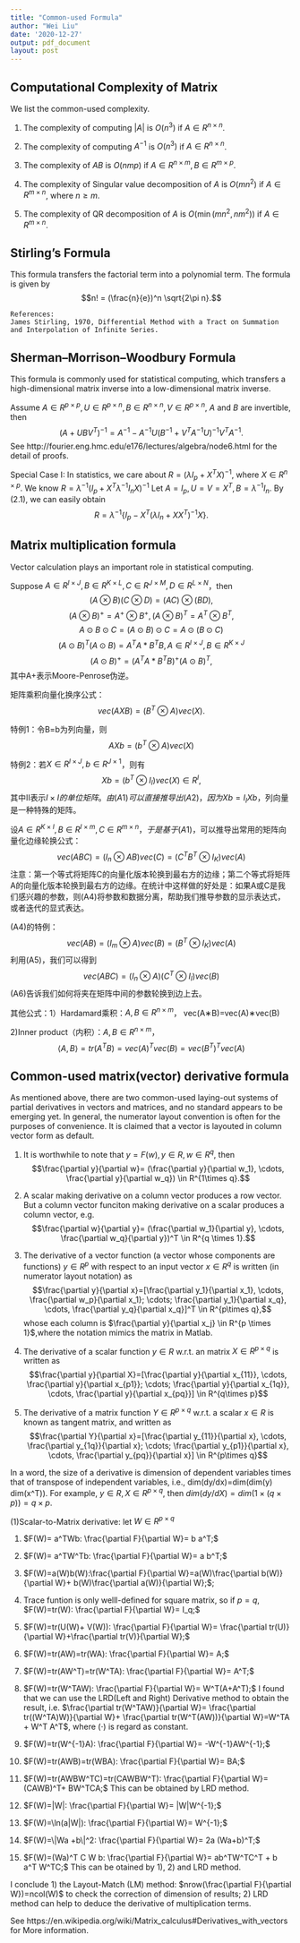 ```yaml
---
title: "Common-used Formula"
author: "Wei Liu"
date: '2020-12-27'
output: pdf_document
layout: post
---
```


## Computational Complexity of Matrix
We list the common-used complexity.

1) The complexity of computing $|A|$ is $O(n^3)$ if $A \in R^{n\times n}$.

2) The complexity of computing $A^{-1}$ is $O(n^3)$ if $A \in R^{n\times n}$.

3) The complexity of $AB$ is $O(nmp)$ if $A \in R^{n\times m}, B \in R^{m \times p}$.

4) The complexity of Singular value decomposition of $A$ is $O(mn^2)$ if $A \in R^{m\times n}$, where $n\geq m$.

5) The complexity of QR decomposition of  $A$ is $O(\min(mn^2,nm^2))$ if $A \in R^{m\times n}$.

## Stirling's Formula
This formula transfers the factorial term into a polynomial term.
The formula is given by
$$n! = (\frac{n}{e})^n \sqrt{2\pi n}.$$
```Rmd
References:
James Stirling, 1970, Differential Method with a Tract on Summation and Interpolation of Infinite Series.
```

## Sherman–Morrison–Woodbury Formula
This formula is commonly used for statistical computing, which transfers a high-dimensional matrix inverse into a low-dimensional matrix inverse.

Assume $A \in R^{p \times p}, U \in R^{p\times n}, B \in R^{n \times n}, V \in R^{p \times n}$, $A$ and $B$ are invertible, then
$$(A + UBV^T)^{-1}=A^{-1} - A^{-1} U(B^{-1} + V^T A^{-1} U)^{-1} V^T A^{-1}.  \tag{2.1}$$
See http://fourier.eng.hmc.edu/e176/lectures/algebra/node6.html for the detail of proofs.

Special Case I: In statistics, we care about $R=(\lambda I_p + X^T X)^{-1}$, where $X \in R^{n \times p}$. We know $R = \lambda^{-1} (I_p + X^T \lambda^{-1} I_n X)^{-1}$
Let $A=I_p, U=V=X^T, B =\lambda^{-1} I_n$. By $(2.1)$, we can easily obtain 
$$R = \lambda^{-1} \{I_p - X^T(\lambda I_n + X X^T)^{-1} X\}.$$

## Matrix multiplication formula
Vector calculation plays an important role in statistical computing.

Suppose $A \in R^{I \times J}, B \in R^{K \times L}, C \in R^{J \times M}, D \in R^{L \times N}$，then
$$(A \otimes B) (C \otimes D)=(AC) \otimes (BD), $$
  $$(A \otimes B)^+= A^+ \otimes B ^+, (A \otimes B)^T= A^T \otimes B ^T,$$
  $$A \odot B \odot C = (A \odot B) \odot C = A \odot (B \odot C)$$
  $$(A \odot B)^T (A \odot B) = A^TA * B^TB,A \in R^{I \times J}, B \in R^{K \times J}$$
  $$(A \odot B)^+= (A^TA * B^TB)^+ (A \odot B)^T,$$
  其中A+表示Moore-Penrose伪逆。


矩阵乘积向量化换序公式：
$$vec(AXB) = (B^T \otimes A) vec (X). \tag{A1}$$
  
  特例1：令B=b为列向量，则
$$AXb= (b^T \otimes A)vec(X) \tag{A3}$$
  
  特例2：若$X \in R^{I \times J}, b\in R^{J\times 1}$，则有
$$Xb = (b^T \otimes I_I) vec(X) \in R^I, \tag{A2}$$
  其中II表示$I \times I的单位矩阵。由(A1)可以直接推导出(A2)，因为Xb = I_I Xb$，列向量是一种特殊的矩阵。

设$A\in R^{K\times I}, B \in R^{I \times m}, C \in R^{m \times n}，于是基于(A1)$，可以推导出常用的矩阵向量化边缘轮换公式：
$$vec(ABC) = (I_n \otimes AB) vec(C)=(C^T B^T \otimes I_K) vec(A) \tag{A4}$$
  注意：第一个等式将矩阵C的向量化版本轮换到最右方的边缘；第二个等式将矩阵A的向量化版本轮换到最右方的边缘。在统计中这样做的好处是：如果A或C是我们感兴趣的参数，则(A4)将参数和数据分离，帮助我们推导参数的显示表达式，或者迭代的显式表达。

(A4)的特例：
$$vec(AB) = (I_m \otimes A) vec(B) = (B^T \otimes I_K) vec(A)  \tag{A5}$$
  利用(A5)，我们可以得到
$$vec(ABC)= (I_n \otimes A) (C^T \otimes I_I) vec(B)  \tag{A6}$$
  (A6)告诉我们如何将夹在矩阵中间的参数轮换到边上去。

其他公式：1）Hardamard乘积：$A, B \in R^{n \times m}$，
vec(A∗B)=vec(A)∗vec(B)

2)Inner product（内积）：$A, B \in R^{n \times m}$，
$$\langle A, B\rangle = tr(A^TB)=vec(A)^T vec(B)=vec(B^T)^T vec(A)$$

## Common-used matrix(vector) derivative formula
As mentioned above, there are  two common-used laying-out systems of partial derivatives in vectors and matrices, and no standard appears to be emerging yet. In general, the numerator layout convention is often  for the purposes of convenience.
It is claimed that a vector is layouted in column vector form as default.


1) It is worthwhile to note that $y=F(w), y\in R, w\in R^q$, then 
$$\frac{\partial y}{\partial w}= (\frac{\partial y}{\partial w_1}, \cdots, \frac{\partial y}{\partial w_q}) \in R^{1\times q}.$$

2) A scalar making derivative on a column vector produces a row vector. But a column vector funciton making derivative on a scalar produces a column vector, e.g. 
$$\frac{\partial w}{\partial y}= (\frac{\partial w_1}{\partial y}, \cdots, \frac{\partial w_q}{\partial y})^T \in R^{q \times 1}.$$

3) The derivative of a vector function (a vector whose components are functions) $y\in R^p$ with respect to an input vector $x\in R^q$ is written (in numerator layout notation) as
$$\frac{\partial y}{\partial x}=[\frac{\partial y_1}{\partial x_1}, \cdots, \frac{\partial w_p}{\partial x_1}; \cdots; \frac{\partial y_1}{\partial x_q}, \cdots, \frac{\partial y_q}{\partial x_q}]^T \in R^{p\times q},$$
whose each column is $\frac{\partial y}{\partial x_j} \in R^{p \times 1}$,where the notation mimics the matrix in Matlab.

4) The derivative of a scalar function $y\in R$ w.r.t. an matrix $X\in R^{p\times q}$ is written as 
$$\frac{\partial y}{\partial X}=[\frac{\partial y}{\partial x_{11}}, \cdots, \frac{\partial y}{\partial x_{p1}}; \cdots; \frac{\partial y}{\partial x_{1q}}, \cdots, \frac{\partial y}{\partial x_{pq}}] \in R^{q\times p}$$

5) The derivative of a matrix function $Y\in R^{p\times q}$ w.r.t. a scalar $x\in R$ is known as tangent matrix, and written as 
$$\frac{\partial Y}{\partial x}=[\frac{\partial y_{11}}{\partial x}, \cdots, \frac{\partial y_{1q}}{\partial x}; \cdots; \frac{\partial y_{p1}}{\partial x}, \cdots, \frac{\partial y_{pq}}{\partial x}] \in R^{p\times q}$$

In a word, the size of a derivative is dimension of dependent variables times that of transpose of independent variables, i.e., dim(dy/dx)=dim(dim(y) \times dim(x^T)). For example, $y\in R, X\in R^{p\times q}$, then $dim(dy/dX)= dim(1\times (q\times p))=q\times p$.


(1)Scalar-to-Matrix derivative: let $W\in R^{p\times q}$

1) $F(W)= a^TWb: \frac{\partial F}{\partial W}= b a^T;$

2) $F(W)= a^TW^Tb: \frac{\partial F}{\partial W}= a b^T;$

3) $F(W)=a(W)b(W):\frac{\partial F}{\partial W}=a(W)\frac{\partial b(W)}{\partial W}+ b(W)\frac{\partial a(W)}{\partial W};$;

4) Trace funtion is only welll-defined for square matrix, so if $p=q$,
$F(W)=tr(W): \frac{\partial F}{\partial W}= I_q;$

5) $F(W)=tr(U(W)+ V(W)): \frac{\partial F}{\partial W}= \frac{\partial tr(U)}{\partial W}+\frac{\partial tr(V)}{\partial W};$

6) $F(W)=tr(AW)=tr(WA): \frac{\partial F}{\partial W}= A;$

7) $F(W)=tr(AW^T)=tr(W^TA): \frac{\partial F}{\partial W}= A^T;$

8) $F(W)=tr(W^TAW): \frac{\partial F}{\partial W}= W^T(A+A^T);$
I found that we can use the LRD(Left and Right) Derivative method to obtain the result, i.e. $\frac{\partial tr(W^TAW)}{\partial W}= \frac{\partial tr((W^TA)W)}{\partial W}+ \frac{\partial tr(W^T(AW))}{\partial W}=W^TA + W^T A^T$, where $(\cdot)$ is regard as constant.

9) $F(W)=tr(W^{-1}A): \frac{\partial F}{\partial W}= -W^{-1}AW^{-1};$

10) $F(W)=tr(AWB)=tr(WBA): \frac{\partial F}{\partial W}= BA;$

11) $F(W)=tr(AWBW^TC)=tr(CAWBW^T): \frac{\partial F}{\partial W}= (CAWB)^T+ BW^TCA;$ This can be obtained by LRD method.

12) $F(W)=|W|: \frac{\partial F}{\partial W}= |W|W^{-1};$

13) $F(W)=\ln(a|W|): \frac{\partial F}{\partial W}= W^{-1};$

14) $F(W)=\|Wa +b\|^2: \frac{\partial F}{\partial W}= 2a (Wa+b)^T;$

15) $F(W)=(Wa)^T C W b: \frac{\partial F}{\partial W}= ab^TW^TC^T + b a^T W^TC;$ This can be otained by 1), 2) and LRD method.


I conclude 1) the Layout-Match (LM) method: $nrow(\frac{\partial F}{\partial W})=ncol(W)$ to check the correction of dimension of results; 2) LRD method can help to deduce the derivative of multiplication terms.

See https://en.wikipedia.org/wiki/Matrix_calculus#Derivatives_with_vectors for More information.